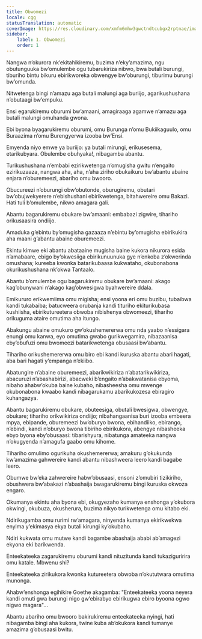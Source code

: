 ```yaml
---
title: Obwomezi
locale: cgg
statusTranslation: automatic
coverImage: https://res.cloudinary.com/xmfm6mhw3gwctndtcubgx2rptnae/image/upload/v1741354419/small_cover_la_gran_rebelion_28716e29d2.webp
sidebar:
    label: 1. Obwomezi
    order: 1
---
```

Nangwa n’okurora nk’ekitahikiremu, buzima n’eky’amazima, ngu obutunguuka bw’omulembe ogu tubarukiriza nibwo, bwa butali burungi, tiburiho bintu bikuru ebirikworeka obwengye bw’oburungi, tiburimu burungi bw’omunda.

Nitwetenga bingi n’amazu aga butali malungi aga buriijo, agarikushushana n’obutaagi bw’empuku.

Ensi egarukiremu oburumi bw’amaani, amagiraaga agamwe n’amazu aga butali malungi omuhanda gwona.

Ebi byona byagarukiremu oburumi, omu Burunga n’omu Bukiikaguulo, omu Buraazima n’omu Burengyerwa izooba bw’Ensi.

Emyenda niyo emwe ya buriijo: ya butali mirungi, erikusesema, etarikubyara. Obulembe obuhyaka!, nibagamba abantu.

Turikushushana n’embabi ezirikwetenga n’omugisha gwitu n’engaito ezirikuzaaza, nangwa aha, aha, n’aha ziriho obukaikuru bw’abantu abaine enjara n’oburemeezi, abariho omu bwooro.

Obucureezi n’oburungi obw’obutonde, oburugiremu, obutari bw’obujwekyerere n’ebishushani ebirikwetenga, bitahwereire omu Bakazi. Hati tuli b’omulembe, nikwo amagara gali.

Abantu bagarukiremu obukare bw’amaani: embabazi zigwire, tihariho orikusaasira ondiijo.

Amaduka g’ebintu by’omugisha gazaaza n’ebintu by’omugisha ebirikukira aha maani g’abantu abaine oburemeezi.

Ekintu kimwe eki abantu abataaine mugisha baine kukora nikurora esida n’amabaare, ebigo by’okwesiiga ebirikunuunuka gye n’enkoba z’okwerinda omushana; kureeba kwonka batarikubaasa kukwataho, okubonabona okurikushushana nk’okwa Tantaalo.

Abantu b’omulembe ogu bagarukiremu obukare bw’amaani: akago kag’obunywani n’akago kag’obwesigwa byahwereire ddala.

Emikururo erikwemiima omu migisha; ensi yoona eri omu buzibu, tubaibwa kandi tukabaiba; batucweera orubanja kandi tituriho ekiturikubasa kushiisha, ebirikutureetera obwoba nibishenya obwomeezi, tihariho orikuguma ataire omutima aha itungo.

Abakungu abaine omukuro gw’okushemererwa omu nda yaabo n’essigara enungi omu kanwa, eyo omutima gwabo gurikwegamira, nibazaanisa eby’obufuzi omu bwomeezi batarikwetenga obusaasi bw’abantu.

Tihariho orikushemererwa omu biro ebi kandi kuruska abantu abari hagati, aba bari hagati y’empanga n’ekiibo.

Abatungire n’abaine oburemeezi, abarikwikiriza n’abatarikwikiriza, abacuruzi n’abashabirizi, abacweki b’engaito n’abakwatanisa ebyoma, nibaho ahabw’okuba baine kubaho, nibasheesha omu mwenge okubonabona kwaabo kandi nibagarukamu abarikukozesa ebiragiro kuhangazya.

Abantu bagarukiremu obukare, obuteesiga, obutali bwesigwa, obwengye, obukare; tihariho orikwikiriza ondiijo; nibahangaanisa buri izooba embeera mpya, ebipande, oburemeezi bw’oburyo bwona, ebihandiiko, ebirango, n’ebindi, kandi n’oburyo bwona tibiriho ebirikukora, abengye nibasheeka ebyo byona eby’obusaasi: tibarishyura, nibatunga amateeka nangwa n’okugyenda n’amagufa gaabo omu kihome.

Tihariho omulimo ogurikuha okushemererwa; amakuru g’okukunda kw’amazima gahwereire kandi abantu nibashweera leero kandi bagabe leero.

Obumwe bw’eka zahwereire habw’obusaasi, ensoni z’omubiri tizikiriho, obushwera bw’abakazi n’abashaija bwagarukiremu bingi kuruska okwoza engaro.

Okumanya ekintu aha byona ebi, okugyezaho kumanya enshonga y’okubora okwingi, okubuza, okusherura, buzima nikyo turikwetenga omu kitabo eki.

Ndirikugamba omu rurimi rw’amagara, ninyenda kumanya ekirikwekwa enyima y’ekimasya ekya butali kirungi ky’okubaho.

Ndiri kukwata omu mutwe kandi bagambe abashaija ababi ab’amagezi ekyona eki barikwenda.

Enteekateeka zagarukiremu oburumi kandi nituzitunda kandi tukaziguririra omu katale. Mbwenu shi?

Enteekateeka zirikukora kwonka kutureetera obwoba n’okututwara omutima munonga.

Ahabw’enshonga egihikire Goethe akagamba: "Enteekateeka yoona neyera kandi omuti gwa burungi nigo gw’ebirabyo ebirikugwa ebiro byoona ogwo nigwo magara"...

Abantu abariho omu bwooro bakirukiremu enteekateeka nyingi, hati nibagamba bingi aha kukora, twine kuba ab’okukora kandi tumanye amazima g’obusaasi bwitu.
